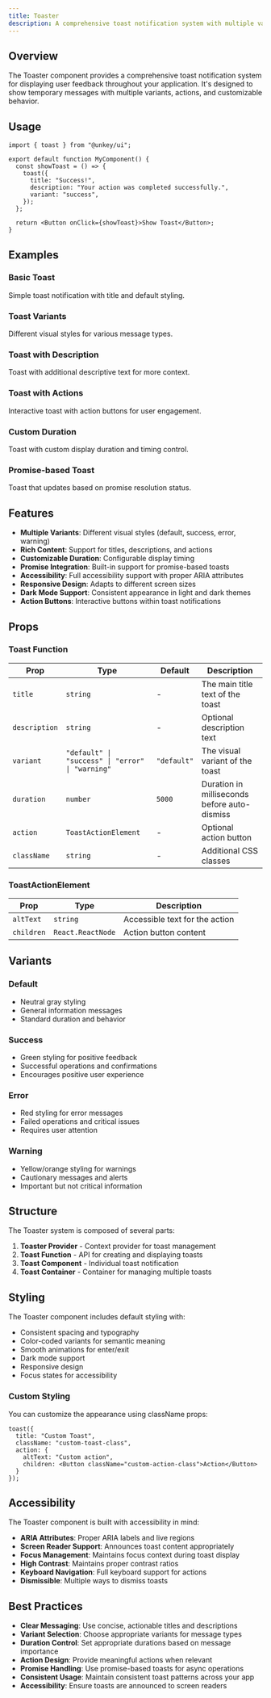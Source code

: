 ```yaml
---
title: Toaster
description: A comprehensive toast notification system with multiple variants, actions, and customizable behavior for displaying user feedback.
---
```


## Overview

The Toaster component provides a comprehensive toast notification system for displaying user feedback throughout your application. It's designed to show temporary messages with multiple variants, actions, and customizable behavior.

## Usage

```tsx
import { toast } from "@unkey/ui";

export default function MyComponent() {
  const showToast = () => {
    toast({
      title: "Success!",
      description: "Your action was completed successfully.",
      variant: "success",
    });
  };

  return <Button onClick={showToast}>Show Toast</Button>;
}
```

## Examples

### Basic Toast
Simple toast notification with title and default styling.

<BasicToast />

### Toast Variants
Different visual styles for various message types.

<ToastVariants />

### Toast with Description
Toast with additional descriptive text for more context.

<ToastWithDescription />

### Toast with Actions
Interactive toast with action buttons for user engagement.

<ToastWithActions />

### Custom Duration
Toast with custom display duration and timing control.

<ToastWithCustomDuration />

### Promise-based Toast
Toast that updates based on promise resolution status.

<ToastWithPromise />

## Features

- **Multiple Variants**: Different visual styles (default, success, error, warning)
- **Rich Content**: Support for titles, descriptions, and actions
- **Customizable Duration**: Configurable display timing
- **Promise Integration**: Built-in support for promise-based toasts
- **Accessibility**: Full accessibility support with proper ARIA attributes
- **Responsive Design**: Adapts to different screen sizes
- **Dark Mode Support**: Consistent appearance in light and dark themes
- **Action Buttons**: Interactive buttons within toast notifications

## Props

### Toast Function
| Prop | Type | Default | Description |
|------|------|---------|-------------|
| `title` | `string` | - | The main title text of the toast |
| `description` | `string` | - | Optional description text |
| `variant` | `"default" \| "success" \| "error" \| "warning"` | `"default"` | The visual variant of the toast |
| `duration` | `number` | `5000` | Duration in milliseconds before auto-dismiss |
| `action` | `ToastActionElement` | - | Optional action button |
| `className` | `string` | - | Additional CSS classes |

### ToastActionElement
| Prop | Type | Description |
|------|------|-------------|
| `altText` | `string` | Accessible text for the action |
| `children` | `React.ReactNode` | Action button content |

## Variants

### Default
- Neutral gray styling
- General information messages
- Standard duration and behavior

### Success
- Green styling for positive feedback
- Successful operations and confirmations
- Encourages positive user experience

### Error
- Red styling for error messages
- Failed operations and critical issues
- Requires user attention

### Warning
- Yellow/orange styling for warnings
- Cautionary messages and alerts
- Important but not critical information

## Structure

The Toaster system is composed of several parts:

1. **Toaster Provider** - Context provider for toast management
2. **Toast Function** - API for creating and displaying toasts
3. **Toast Component** - Individual toast notification
4. **Toast Container** - Container for managing multiple toasts

## Styling

The Toaster component includes default styling with:

- Consistent spacing and typography
- Color-coded variants for semantic meaning
- Smooth animations for enter/exit
- Dark mode support
- Responsive design
- Focus states for accessibility

### Custom Styling

You can customize the appearance using className props:

```tsx
toast({
  title: "Custom Toast",
  className: "custom-toast-class",
  action: {
    altText: "Custom action",
    children: <Button className="custom-action-class">Action</Button>
  }
});
```

## Accessibility

The Toaster component is built with accessibility in mind:

- **ARIA Attributes**: Proper ARIA labels and live regions
- **Screen Reader Support**: Announces toast content appropriately
- **Focus Management**: Maintains focus context during toast display
- **High Contrast**: Maintains proper contrast ratios
- **Keyboard Navigation**: Full keyboard support for actions
- **Dismissible**: Multiple ways to dismiss toasts

## Best Practices

- **Clear Messaging**: Use concise, actionable titles and descriptions
- **Variant Selection**: Choose appropriate variants for message types
- **Duration Control**: Set appropriate durations based on message importance
- **Action Design**: Provide meaningful actions when relevant
- **Promise Handling**: Use promise-based toasts for async operations
- **Consistent Usage**: Maintain consistent toast patterns across your app
- **Accessibility**: Ensure toasts are announced to screen readers 